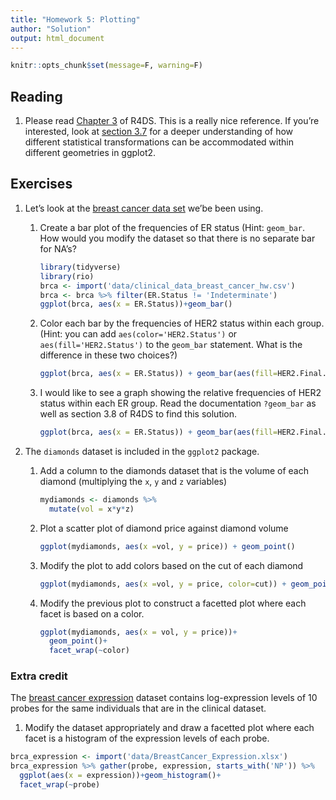 ```yaml
---
title: "Homework 5: Plotting"
author: "Solution"
output: html_document
---
```


```r
knitr::opts_chunk$set(message=F, warning=F)
```


## Reading

1. Please read [Chapter 3](https://r4ds.had.co.nz/data-visualisation.html#introduction-1) 
of R4DS. This is a really nice reference. If you're interested, look at [section 3.7](https://r4ds.had.co.nz/data-visualisation.html#statistical-transformations) for a deeper understanding of how different statistical transformations can be accommodated within different geometries in ggplot2. 

## Exercises

<ol>
<li> Let's look at the  [breast cancer data set](data/clinical_data_breast_cancer_hw.csv) we'be been using.  

<ol>
  <li> Create a bar plot of the frequencies of ER status (Hint: `geom_bar`. How would you modify the dataset
  so that there is no separate bar for NA's?
```r
library(tidyverse)
library(rio)
brca <- import('data/clinical_data_breast_cancer_hw.csv')
brca <- brca %>% filter(ER.Status != 'Indeterminate')
ggplot(brca, aes(x = ER.Status))+geom_bar()
```

  <li> Color each bar by the frequencies of HER2 status within each group. (Hint: you can add `aes(color='HER2.Status')` or `aes(fill='HER2.Status')` to the `geom_bar` statement. What is the difference in these two choices?)
```r
ggplot(brca, aes(x = ER.Status)) + geom_bar(aes(fill=HER2.Final.Status))
```
  
  <li> I would like to see a graph showing the relative frequencies of HER2 status within each ER group. Read the documentation `?geom_bar` as well as section 3.8 of R4DS to find this solution. 
```r

ggplot(brca, aes(x = ER.Status)) + geom_bar(aes(fill=HER2.Final.Status), position='fill')
```
  
</ol>

<li> The `diamonds` dataset is included in the `ggplot2` package. 
<ol>
<li> Add a column to the diamonds dataset that is the volume of each diamond (multiplying the `x`, `y` and `z` variables)
```r
mydiamonds <- diamonds %>% 
  mutate(vol = x*y*z)
```

<li> Plot a scatter plot of diamond price against diamond volume
```r
ggplot(mydiamonds, aes(x =vol, y = price)) + geom_point()
```

<li> Modify the plot to add colors based on the cut of each diamond
```r
ggplot(mydiamonds, aes(x =vol, y = price, color=cut)) + geom_point()
```

<li> Modify the previous plot to construct a facetted plot where each facet is based on a color. 
```r
ggplot(mydiamonds, aes(x = vol, y = price))+
  geom_point()+
  facet_wrap(~color)
```

</ol>
</ol>

### Extra credit

The [breast cancer expression](data/BreastCancer_Expression.xlsx) dataset contains 
log-expression levels of 10 probes for the same individuals that are in the clinical dataset.

1. Modify the dataset appropriately and draw a facetted plot where each facet is a histogram of the expression levels of each probe. 
```r
brca_expression <- import('data/BreastCancer_Expression.xlsx')
brca_expression %>% gather(probe, expression, starts_with('NP')) %>% 
  ggplot(aes(x = expression))+geom_histogram()+
  facet_wrap(~probe)

```


